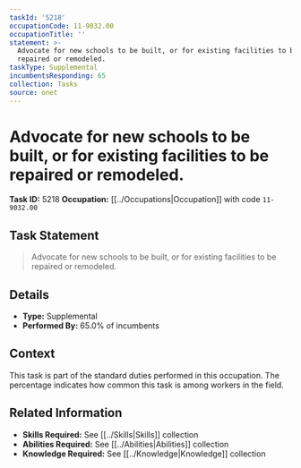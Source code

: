```yaml
---
taskId: '5218'
occupationCode: 11-9032.00
occupationTitle: ''
statement: >-
  Advocate for new schools to be built, or for existing facilities to be
  repaired or remodeled.
taskType: Supplemental
incumbentsResponding: 65
collection: Tasks
source: onet
---
```

# Advocate for new schools to be built, or for existing facilities to be repaired or remodeled.

**Task ID:** 5218
**Occupation:** [[../Occupations|Occupation]] with code `11-9032.00`

## Task Statement

> Advocate for new schools to be built, or for existing facilities to be repaired or remodeled.

## Details

- **Type:** Supplemental
- **Performed By:** 65.0% of incumbents

## Context

This task is part of the standard duties performed in this occupation. The percentage indicates how common this task is among workers in the field.

## Related Information

- **Skills Required:** See [[../Skills|Skills]] collection
- **Abilities Required:** See [[../Abilities|Abilities]] collection
- **Knowledge Required:** See [[../Knowledge|Knowledge]] collection

